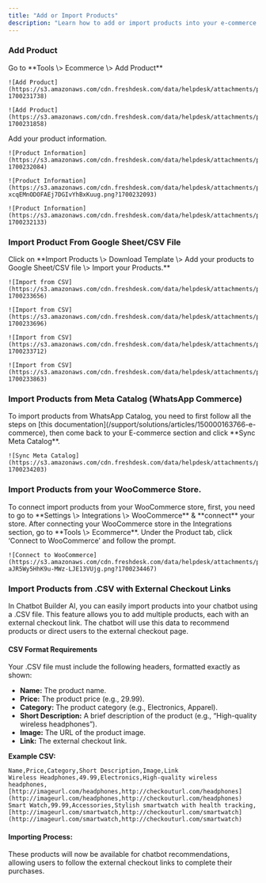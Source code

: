 ```yaml
---
title: "Add or Import Products"
description: "Learn how to add or import products into your e-commerce store in Chatbot Builder AI from various sources like Google Sheets, Meta Catalog, and WooCommerce."
---
```



### Add Product

<Steps>
  <Step>
    Go to **Tools \> Ecommerce \> Add Product**

    ![Add Product](https://s3.amazonaws.com/cdn.freshdesk.com/data/helpdesk/attachments/production/150037265064/original/MwUhx85CepG0Uv9iysx56KtJmnLZmJUdGg.png?1700231738)

    ![Add Product](https://s3.amazonaws.com/cdn.freshdesk.com/data/helpdesk/attachments/production/150037265406/original/urE5OSQ2nlsgWZ03INKg_QK9xag8c7BiHQ.png?1700231858)
  </Step>
  <Step>
    Add your product information.

    ![Product Information](https://s3.amazonaws.com/cdn.freshdesk.com/data/helpdesk/attachments/production/150037266108/original/WhaJ6t2bvAtAg2yvynzrggfTz4_xESOayA.png?1700232084)

    ![Product Information](https://s3.amazonaws.com/cdn.freshdesk.com/data/helpdesk/attachments/production/150037266152/original/zVl7wVq-xcqEMnODOFAEj7DGIvYhBxKuug.png?1700232093)

    ![Product Information](https://s3.amazonaws.com/cdn.freshdesk.com/data/helpdesk/attachments/production/150037266315/original/RgV_EGQhzvNqbOFMGaTlQLakKYWrWuhPhg.png?1700232133)
  </Step>
</Steps>

### Import Product From Google Sheet/CSV File

<Steps>
  <Step>
    Click on **Import Products \> Download Template \> Add your products to Google Sheet/CSV file \> Import your Products.**

    ![Import from CSV](https://s3.amazonaws.com/cdn.freshdesk.com/data/helpdesk/attachments/production/150037271027/original/ua5z8z_YMZ1ygJqVJcHFuMwg1F3nt0tW7w.png?1700233656)

    ![Import from CSV](https://s3.amazonaws.com/cdn.freshdesk.com/data/helpdesk/attachments/production/150037271159/original/j2L_y176CBVa65iEY1XfEZ5N9aBGYF86hQ.png?1700233696)

    ![Import from CSV](https://s3.amazonaws.com/cdn.freshdesk.com/data/helpdesk/attachments/production/150037271201/original/YYcu6569iPFrIQrAiFxSPszn3EvMceAsiw.png?1700233712)

    ![Import from CSV](https://s3.amazonaws.com/cdn.freshdesk.com/data/helpdesk/attachments/production/150037271558/original/sgiZVGI2Y2Hw9CS83D4DXAj7K0Yw_n2HVg.png?1700233863)
  </Step>
</Steps>

### Import Products from Meta Catalog (WhatsApp Commerce)

<Steps>
  <Step>
    To import products from WhatsApp Catalog, you need to first follow all the steps on [this documentation](/support/solutions/articles/150000163766-e-commerce), then come back to your E-commerce section and click **Sync Meta Catalog**.

    ![Sync Meta Catalog](https://s3.amazonaws.com/cdn.freshdesk.com/data/helpdesk/attachments/production/150037272597/original/0GDwAph6MO7vXozTwq5UaXlsJ_slU4PjGQ.png?1700234203)
  </Step>
</Steps>

### Import Products from your WooCommerce Store.

<Steps>
  <Step>
    To connect import products from your WooCommerce store, first, you need to go to **Settings \> Integrations \> WooCommerce** & **connect** your store.
  </Step>
  <Step>
    After connecting your WooCommerce store in the Integrations section, go to **Tools \> Ecommerce**. Under the Product tab, click ‘Connect to WooCommerce’ and follow the prompt.

    ![Connect to WooCommerce](https://s3.amazonaws.com/cdn.freshdesk.com/data/helpdesk/attachments/production/150037273390/original/zpbZUYR-aJR5Wy5HhK9u-MWz-LJE13VUjg.png?1700234467)
  </Step>
</Steps>

### Import Products from .CSV with External Checkout Links

In Chatbot Builder AI, you can easily import products into your chatbot using a .CSV file. This feature allows you to add multiple products, each with an external checkout link. The chatbot will use this data to recommend products or direct users to the external checkout page.

#### CSV Format Requirements

Your .CSV file must include the following headers, formatted exactly as shown:

- **Name:** The product name.
- **Price:** The product price (e.g., 29.99).
- **Category:** The product category (e.g., Electronics, Apparel).
- **Short Description:** A brief description of the product (e.g., “High-quality wireless headphones”).
- **Image:** The URL of the product image.
- **Link:** The external checkout link.

**Example CSV:**

```csv
Name,Price,Category,Short Description,Image,Link
Wireless Headphones,49.99,Electronics,High-quality wireless headphones,[http://imageurl.com/headphones,http://checkouturl.com/headphones](http://imageurl.com/headphones,http://checkouturl.com/headphones)
Smart Watch,99.99,Accessories,Stylish smartwatch with health tracking,[http://imageurl.com/smartwatch,http://checkouturl.com/smartwatch](http://imageurl.com/smartwatch,http://checkouturl.com/smartwatch)
```

#### Importing Process:

These products will now be available for chatbot recommendations, allowing users to follow the external checkout links to complete their purchases.